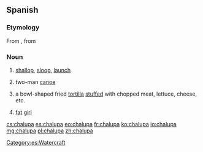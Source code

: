 ==Spanish==
{{wikipedia}}
===Etymology=== 
From {{etyl|fr|es}} {{term|chaloupe|lang=fr}}, from {{etyl|de|es}} {{term|sloep|lang=nl}}
===Noun===
{{es-noun|f}}

# {{nautical|lang=es}} [[shallop]], [[sloop]], [[launch]] {{gloss|a kind of longboat}}
# {{Mexico|lang=es}} two-man [[canoe]]
# {{Mexico|lang=es}} a bowl-shaped fried [[tortilla]] [[stuffed]] with chopped meat, lettuce, cheese, etc.
# {{Mexico|slang|lang=es}} [[fat]] [[girl]]

[[Category:es:Watercraft]]

[[cs:chalupa]]
[[es:chalupa]]
[[eo:chalupa]]
[[fr:chalupa]]
[[ko:chalupa]]
[[io:chalupa]]
[[mg:chalupa]]
[[pl:chalupa]]
[[zh:chalupa]]